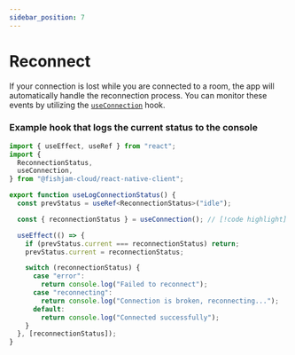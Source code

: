 ```yaml
---
sidebar_position: 7
---
```


# Reconnect

If your connection is lost while you are connected to a room, the app will automatically handle the reconnection process.
You can monitor these events by utilizing the [`useConnection`](/api/mobile/functions/useConnection) hook.

### Example hook that logs the current status to the console

```ts
import { useEffect, useRef } from "react";
import {
  ReconnectionStatus,
  useConnection,
} from "@fishjam-cloud/react-native-client";

export function useLogConnectionStatus() {
  const prevStatus = useRef<ReconnectionStatus>("idle");

  const { reconnectionStatus } = useConnection(); // [!code highlight]

  useEffect(() => {
    if (prevStatus.current === reconnectionStatus) return;
    prevStatus.current = reconnectionStatus;

    switch (reconnectionStatus) {
      case "error":
        return console.log("Failed to reconnect");
      case "reconnecting":
        return console.log("Connection is broken, reconnecting...");
      default:
        return console.log("Connected successfully");
    }
  }, [reconnectionStatus]);
}
```
